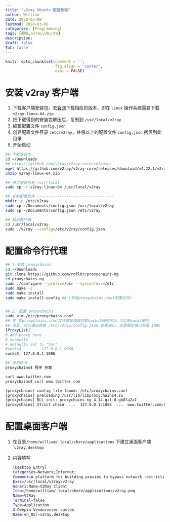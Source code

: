 ```yaml
---
title: "v2ray Ubuntu 配置教程"
author: William
date: 2020-03-08
lastmod: 2020-03-08
categories: [Programming]
tags: [翻墙,v2ray,Ubuntu]
description: 
draft: false
ToC: false
---
```


```r
knitr::opts_chunk$set(comment = '',
                      fig.align = 'center',
                      eval = FALSE)
```

# 安装 v2ray 客户端

1. 下载客户端安装包，去[官网](https://github.com/v2ray/v2ray-core/releases)下载相应的版本，即在 `Linux` 操作系统需要下载 `v2ray-linux-64.zip` 
2. 把下载得到的安装包解压后，复制到 `/usr/local/v2ray`
3. 编辑配置文件 `config.json`
4. 创建配置文件目录 `/etc/v2ray`，并将以上的配置文件 `config.json` 拷贝到此目录
5. 开始启动

```bash
## 下载安装包
cd ~/Downloads
## https://github.com/v2ray/v2ray-core/releases
wget https://github.com/v2ray/v2ray-core/releases/download/v4.22.1/v2ray-linux-64.zip
unzip v2ray-linux-64.zip

## 拷贝安装包到 /usr/local
sudo cp -r v2ray-linux-64 /usr/local/v2ray

## 复制配置文件 ----------------------------------
mkdir -p /etc/v2ray
sudo cp ~/Documents/config.json /usr/local/v2ray
sudo cp ~/Documents/config.json /etc/v2ray

## 启动客户端
cd /usr/local/v2ray
sudo ./v2ray --config=/etc/v2ray/config.json
```

# 配置命令行代理

```bash
## 1.安装 proxychains
cd ~/Downloads
git clone https://github.com/rofl0r/proxychains-ng
cd proxychains-ng
sudo ./configure --prefix=/usr --sysconfdir=/etc
sudo make -j
sudo make install
sudo make install-config ## (安装proxychains.conf配置文件)


## 2. 配置 proxychains
sudo vim /etc/proxychains.conf
## 在 在proxychains.conf文件末尾修改你的socks5服务地址,可以把sock4删除
## 注意：可以通过查看 /etc/v2ray/config.json 查看端口，这里假定端口号是 1086
[ProxyList]
# add proxy here ...
# meanwile
# defaults set to "tor"
#socks4         127.0.0.1 9050
socks5  127.0.0.1 1086

## 使用命令
proxychains4 程序 参数

curl www.twitter.com
proxychains4 curl www.twitter.com

[proxychains] config file found: /etc/proxychains.conf
[proxychains] preloading /usr/lib/libproxychains4.so
[proxychains] DLL init: proxychains-ng 4.14-git-8-gb8fa2a7
[proxychains] Strict chain  ...  127.0.0.1:1086  ...  www.twitter.com:80  ...  OK
```





# 配置桌面客户端

1. 在目录`/home/william/.local/share/applications` 下建立桌面客户端 ``v2ray.desktop`

2. 内容填写

   ```bash
   [Desktop Entry]
   Categories=Network;Internet;
   Comment=A platform for building proxies to bypass network restrictions.
   Exec=/usr/local/v2ray/v2ray
   GenericName=V2Ray Client
   Icon=/home/william/.local/share/applications/v2ray.png
   Name=V2Ray
   Terminal=false
   Type=Application
   X-Deepin-Vendor=user-custom
   Name[en_US]=v2ray.desktop
   ```

   